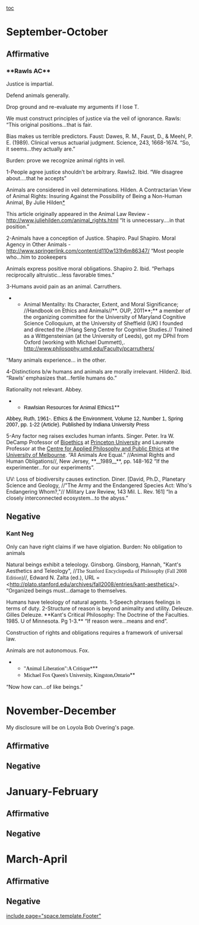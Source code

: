 [[toc]]
=September-October= 
==Affirmative== 
===**Rawls AC**=== 
Justice is impartial.

Defend animals generally.

Drop ground and re-evaluate my arguments if I lose T.

We must construct principles of justice via the veil of ignorance. Rawls:
“This original positions…that is fair.

Bias makes us terrible predictors. Faust:
Dawes, R. M., Faust, D., & Meehl, P. E. (1989). Clinical versus actuarial judgment. Science, 243, 1668-1674.
“So, it seems…they actually are.”

Burden: prove we recognize animal rights in veil.

1-People agree justice shouldn’t be arbitrary. Rawls2. Ibid.
“We disagree about….that he accepts”

Animals are considered in veil determinations. Hilden.
A Contractarian View of Animal Rights: Insuring Against the Possibility of Being a Non-Human Animal, By Julie Hilden<span style="color: windowtext; text-decoration: none;">[[http://www.juliehilden.com/animal_rights.html#star|*]]</span>

This article originally appeared in the Animal Law Review - <span style="color: windowtext; text-decoration: none;">[[http://www.juliehilden.com/animal_rights.html]]</span>
“It is unnecessary….in that position.”

2-Animals have a conception of Justice. Shapiro.
Paul Shapiro. Moral Agency in Other Animals - http://www.springerlink.com/content/d110w131h6m86347/
“Most people who…him to zookeepers

Animals express positive moral obligations. Shapiro 2. Ibid.
“Perhaps reciprocally altruistic…less favorable times.”

3-Humans avoid pain as an animal. Carruthers.
**Animal Mentality: Its Character, Extent, and Moral Significance; //Handbook on Ethics and Animals//**. OUP, 2011**;** a member of the organizing committee for the University of Maryland Cognitive Science Colloquium, at the University of Sheffield (UK) I founded and directed the //Hang Seng Centre for Cognitive Studies.// Trained as a Wittgensteinian (at the University of Leeds), got my DPhil from Oxford (working with Michael Dummett),. [[http://www.philosophy.umd.edu/Faculty/pcarruthers/]]
“Many animals experience… in the other.

4-Distinctions b/w humans and animals are morally irrelevant. Hilden2. Ibid.
“Rawls’ emphasizes that…fertile humans do.”

Rationality not relevant. Abbey.
**<span style="color: black; font-family: Helvetica;">Rawlsian Resources for Animal Ethics1</span>**
<span style="color: black; font-family: Helvetica;">Abbey, Ruth, 1961-. Ethics & the Environment, Volume 12, Number 1, Spring 2007, pp. 1-22 (Article). Published by Indiana University Press</span>

5-Any factor neg raises excludes human infants. Singer.
Peter. Ira W. DeCamp Professor of <span style="color: windowtext; text-decoration: none;">[[http://en.wikipedia.org/wiki/Bioethics|Bioethics]]</span> at <span style="color: windowtext; text-decoration: none;">[[http://en.wikipedia.org/wiki/Princeton_University|Princeton University]]</span> and Laureate Professor at the <span style="color: windowtext; text-decoration: none;">[[http://en.wikipedia.org/wiki/Centre_for_Applied_Philosophy_and_Public_Ethics|Centre for Applied Philosophy and Public Ethics]]</span> at the <span style="color: windowtext; text-decoration: none;">[[http://en.wikipedia.org/wiki/University_of_Melbourne|University of Melbourne]]</span>. “All Animals Are Equal.” //Animal Rights and Human Obligations//, New Jersey, **__1989__**, pp. 148-162
“If the experimenter…for our experiments”.


UV: Loss of biodiversity causes extinction. Diner. [David, Ph.D., Planetary Science and Geology, //"The Army and the Endangered Species Act: Who's Endangering Whom?,"// Military Law Review, 143 Mil. L. Rev. 161]
“In a closely interconnected ecosystem…to the abyss.”

==Negative== 
===Kant Neg=== 
Only can have right claims if we have olgiation.
Burden: No obligation to animals

Natural beings exhibit a teleology. Ginsborg.
Ginsborg, Hannah, "Kant's Aesthetics and Teleology", //<span style="font-family: Cambria;">The Stanford Encyclopedia of Philosophy (Fall 2008 Edition)</span>//, Edward N. Zalta (ed.), URL = <http://plato.stanford.edu/archives/fall2008/entries/kant-aesthetics/>.
“Organized beings must…damage to themselves.

Humans have teleology of natural agents.
1-Speech phrases feelings in terms of duty.
2-Structure of reason is beyond animality and utility. Deleuze.
Gilles Deleuze. **Kant's Critical Philosophy: The Doctrine of the Faculties. 1985. U of Minnesota. Pg 1-3.**
“If reason were…means and end”.

Construction of rights and obligations requires a framework of universal law.

Animals are not autonomous. Fox.
**<span style="color: black; font-family: Times-Roman;">"Animal Liberation":A Critique*</span>**
**<span style="color: black; font-family: Times-Roman;">Michael Fox Queen's University, Kingston,Ontario</span>**
“Now how can…of like beings.”


=November-December= 
My disclosure will be on Loyola Bob Overing's page. 
==Affirmative== 
==Negative== 

=January-February= 
==Affirmative== 
==Negative== 

=March-April= 
==Affirmative== 
==Negative== 

[[include page="space.template.Footer"]]